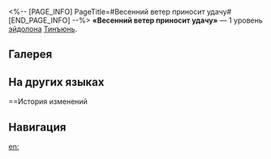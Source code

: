 <%-- [PAGE_INFO]
PageTitle=#Весенний ветер приносит удачу#
[END_PAGE_INFO] --%>
{{Эйдолон Инфобокс
|Название         = Весенний ветер приносит удачу
|Изображение      = Эйдолон Весенний ветер приносит удачу.png
|Персонаж         = Тинъюнь
|Уровень          = 1
|Длительность     = 
|Описание         = Когда союзник со статусом Благословение использует сверхспособность, его скорость повышается на 20% на 1 ход.
|Свойство1        = 
|Масштабирование1 = 
}}
'''«Весенний ветер приносит удачу»''' — 1 уровень [[эйдолон]]а [[Тинъюнь]].

==Галерея==
{{Галерея|position=left|captionalign=center
|Персонаж Тинъюнь Эйдолон 1.png|Осколок Эйдолона
}}

==На других языках==
{{На других языках
|en   = Windfall of Lucky Springs
|zhs  = 春风得意，时运驰骋
|zht  = 春風得意，時運馳騁
|ja   = {{Rubi|春風|はるかぜ}}{{Rubi|吹|ふ}}きて{{Rubi|時運|じうん}}{{Rubi|巡|めぐ}}る
|ko   = 봄바람과 함께 불어오는 행운
|es   = Fortuna de la primavera
|fr   = Bénédiction de vivacité
|ru   = Весенний ветер приносит удачу
|th   = Windfall of Lucky Springs
|vi   = Gió Xuân Đắc Ý
|de   = Glücksfall von Frühlingswind
|id   = Windfall of Lucky Springs
|pt   = A Sorte Sorri com Bondade
}}

==История изменений
{{История изменений|3.5}}

==Навигация==
{{Навык Навбокс|Тинъюнь}}

[[en:]]